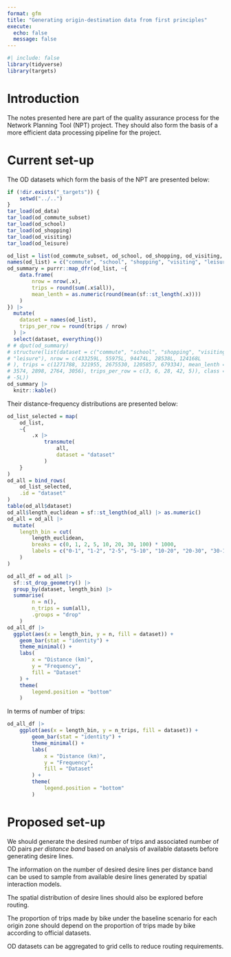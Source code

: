 ```yaml
---
format: gfm
title: "Generating origin-destination data from first principles"
execute: 
  echo: false
  message: false
---
```


```r
#| include: false
library(tidyverse)
library(targets)
```

# Introduction

The notes presented here are part of the quality assurance process for the Network Planning Tool (NPT) project.
They should also form the basis of a more efficient data processing pipeline for the project.

# Current set-up

The OD datasets which form the basis of the NPT are presented below:

```r
if (!dir.exists("_targets")) {
    setwd("../..")
}
tar_load(od_data)
tar_load(od_commute_subset)
tar_load(od_school)
tar_load(od_shopping)
tar_load(od_visiting)
tar_load(od_leisure)
```

```r
od_list = list(od_commute_subset, od_school, od_shopping, od_visiting, od_leisure)
names(od_list) = c("commute", "school", "shopping", "visiting", "leisure")
od_summary = purrr::map_dfr(od_list, ~{
    data.frame(
        nrow = nrow(.x),
        trips = round(sum(.x$all)),
        mean_lenth = as.numeric(round(mean(sf::st_length(.x))))
    )
}) |>
  mutate(
    dataset = names(od_list),
    trips_per_row = round(trips / nrow)
  ) |>
  select(dataset, everything())
# # dput(od_summary)
# structure(list(dataset = c("commute", "school", "shopping", "visiting", 
# "leisure"), nrow = c(433259L, 55975L, 94474L, 28538L, 124168L
# ), trips = c(1271788, 321955, 2675530, 1205857, 679334), mean_lenth = c(7064, 
# 3574, 2898, 2764, 3056), trips_per_row = c(3, 6, 28, 42, 5)), class = "data.frame", row.names = c(NA, 
# -5L))
od_summary |>
  knitr::kable()
```

Their distance-frequency distributions are presented below:

```r
od_list_selected = map(
    od_list,
    ~{
        .x |>
            transmute(
                all,
                dataset = "dataset"
            )
    }
) 
od_all = bind_rows(
    od_list_selected,
    .id = "dataset"
)
table(od_all$dataset)
od_all$length_euclidean = sf::st_length(od_all) |> as.numeric()
od_all = od_all |>
  mutate(
    length_bin = cut(
        length_euclidean,
        breaks = c(0, 1, 2, 5, 10, 20, 30, 100) * 1000,
        labels = c("0-1", "1-2", "2-5", "5-10", "10-20", "20-30", "30-100")
    )
)

od_all_df = od_all |>
  sf::st_drop_geometry() |>
  group_by(dataset, length_bin) |>
  summarise(
        n = n(),
        n_trips = sum(all),
        .groups = "drop"
    )
od_all_df |>
  ggplot(aes(x = length_bin, y = n, fill = dataset)) +
    geom_bar(stat = "identity") +
    theme_minimal() +
    labs(
        x = "Distance (km)",
        y = "Frequency",
        fill = "Dataset"
    ) +
    theme(
        legend.position = "bottom"
    )
```

In terms of number of trips:

```r
od_all_df |>
    ggplot(aes(x = length_bin, y = n_trips, fill = dataset)) +
        geom_bar(stat = "identity") +
        theme_minimal() +
        labs(
            x = "Distance (km)",
            y = "Frequency",
            fill = "Dataset"
        ) +
        theme(
            legend.position = "bottom"
        )

```

# Proposed set-up

We should generate the desired number of trips and associated number of OD pairs *per distance band* based on analysis of available datasets before generating desire lines.

The information on the number of desired desire lines per distance band can be used to sample from available desire lines generated by spatial interaction models.

The spatial distribution of desire lines should also be explored before routing.

The proportion of trips made by bike under the baseline scenario for each origin zone should depend on the proportion of trips made by bike according to official datasets.

OD datasets can be aggregated to grid cells to reduce routing requirements.